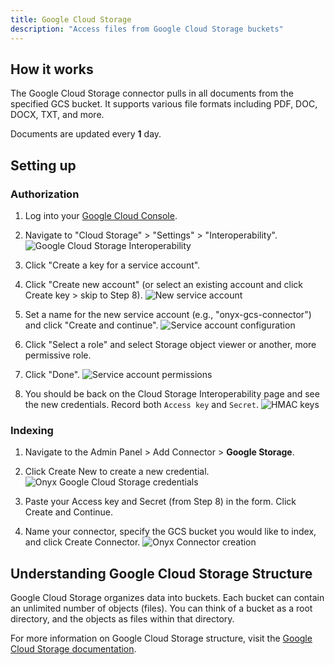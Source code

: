 ```yaml
---
title: Google Cloud Storage
description: "Access files from Google Cloud Storage buckets"
---
```


## How it works

The Google Cloud Storage connector pulls in all documents from the specified GCS bucket. It supports various file formats including PDF, DOC, DOCX, TXT, and more.

Documents are updated every **1** day.

## Setting up

### Authorization

1. Log into your [Google Cloud Console](https://console.cloud.google.com/).
2. Navigate to "Cloud Storage" > "Settings" > "Interoperability".
   ![Google Cloud Storage Interoperability](/assets/images/connectors/blob/google/interoperability.png)

3. Click "Create a key for a service account".
4. Click "Create new account" (or select an existing account and click Create key > skip to Step 8).
   ![New service account](/assets/images/connectors/blob/google/new_service_account.png)

5. Set a name for the new service account (e.g., "onyx-gcs-connector") and click "Create and continue".
   ![Service account configuration](/assets/images/connectors/blob/google/service_account_config.png)
6. Click "Select a role" and select Storage object viewer or another, more permissive role. 
7. Click "Done".
   ![Service account permissions](/assets/images/connectors/blob/google/service_account_perms.png)

8. You should be back on the Cloud Storage Interoperability page and see the new credentials. Record both `Access key` and `Secret`.
   ![HMAC keys](/assets/images/connectors/blob/google/hmac_keys.png)

### Indexing

1. Navigate to the Admin Panel > Add Connector > **Google Storage**.
2. Click Create New to create a new credential.
![Onyx Google Cloud Storage credentials](/assets/images/connectors/blob/google/onyx_1.png)

3. Paste your Access key and Secret (from Step 8) in the form. Click Create and Continue.
4. Name your connector, specify the GCS bucket you would like to index, and click Create Connector.
![Onyx Connector creation](/assets/images/connectors/blob/google/onyx_2.png)

## Understanding Google Cloud Storage Structure

Google Cloud Storage organizes data into buckets. Each bucket can contain an unlimited number of objects (files). You can think of a bucket as a root directory, and the objects as files within that directory.

For more information on Google Cloud Storage structure, visit the [Google Cloud Storage documentation](https://cloud.google.com/storage/docs).
